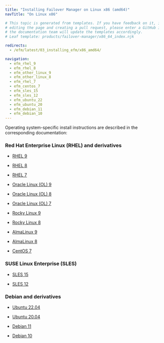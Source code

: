 ```yaml
---
title: "Installing Failover Manager on Linux x86 (amd64)"
navTitle: "On Linux x86"

# This topic is generated from templates. If you have feedback on it, instead of
# editing the page and creating a pull request, please enter a GitHub issue and
# the documentation team will update the templates accordingly.
# Leaf template: products/failover-manager/x86_64_index.njk

redirects:
  - /efm/latest/03_installing_efm/x86_amd64/

navigation:
  - efm_rhel_9
  - efm_rhel_8
  - efm_other_linux_9
  - efm_other_linux_8
  - efm_rhel_7
  - efm_centos_7
  - efm_sles_15
  - efm_sles_12
  - efm_ubuntu_22
  - efm_ubuntu_20
  - efm_debian_11
  - efm_debian_10
---
```


Operating system-specific install instructions are described in the corresponding documentation:

### Red Hat Enterprise Linux (RHEL) and derivatives

- [RHEL 9](efm_rhel_9)

- [RHEL 8](efm_rhel_8)

- [RHEL 7](efm_rhel_7)

- [Oracle Linux (OL) 9](efm_rhel_9)

- [Oracle Linux (OL) 8](efm_rhel_8)

- [Oracle Linux (OL) 7](efm_rhel_7)

- [Rocky Linux 9](efm_other_linux_9)

- [Rocky Linux 8](efm_other_linux_8)

- [AlmaLinux 9](efm_other_linux_9)

- [AlmaLinux 8](efm_other_linux_8)

- [CentOS 7](efm_centos_7)

### SUSE Linux Enterprise (SLES)

- [SLES 15](efm_sles_15)

- [SLES 12](efm_sles_12)

### Debian and derivatives

- [Ubuntu 22.04](efm_ubuntu_22)

- [Ubuntu 20.04](efm_ubuntu_20)

- [Debian 11](efm_debian_11)

- [Debian 10](efm_debian_10)

